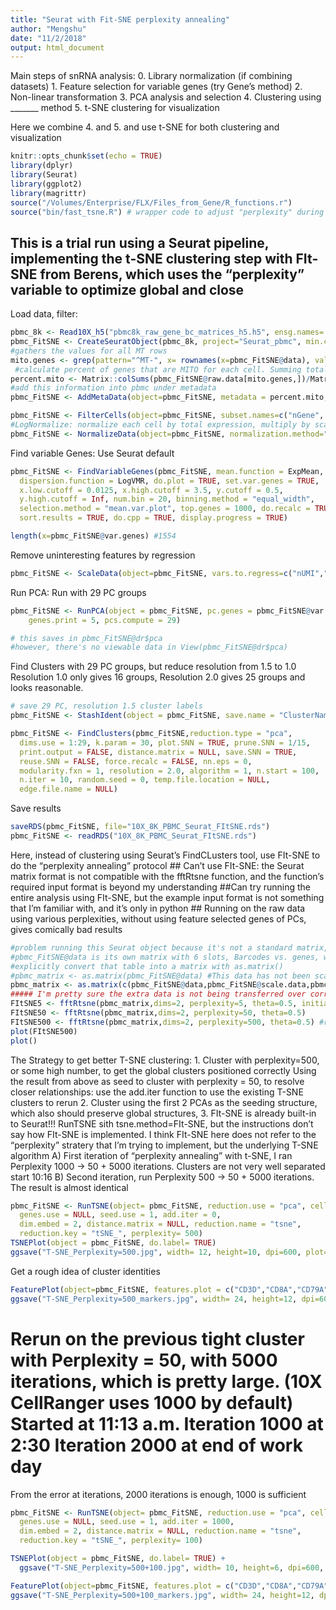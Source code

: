```yaml
---
title: "Seurat with Fit-SNE perplexity annealing"
author: "Mengshu"
date: "11/2/2018"
output: html_document
---
```

Main steps of snRNA analysis:
0. Library normalization (if combining datasets)
1. Feature selection for variable genes (try Gene's method)
2. Non-linear transformation
3. PCA analysis and selection
4. Clustering using _______ method
5. t-SNE clustering for visualization

Here we combine 4. and 5. and use t-SNE for both clustering and visualization
```r
knitr::opts_chunk$set(echo = TRUE)
library(dplyr)
library(Seurat)
library(ggplot2)
library(magrittr)
source("/Volumes/Enterprise/FLX/Files_from_Gene/R_functions.r")
source("bin/fast_tsne.R") # wrapper code to adjust "perplexity" during t-SNE clustering
```

## This is a trial run using a Seurat pipeline, implementing the t-SNE clustering step with FIt-SNE from Berens, which uses the "perplexity" variable to optimize global and close

Load data, filter:
```r
pbmc_8k <- Read10X_h5("pbmc8k_raw_gene_bc_matrices_h5.h5", ensg.names= FALSE)
pbmc_FitSNE <- CreateSeuratObject(pbmc_8k, project="Seurat_pbmc", min.cells=3, min.genes=200, is.expr = 0)
#gathers the values for all MT rows
mito.genes <- grep(pattern="^MT-", x= rownames(x=pbmc_FitSNE@data), value=TRUE)
 #calculate percent of genes that are MITO for each cell. Summing total expression for each cell, sumMITO/sumALL
percent.mito <- Matrix::colSums(pbmc_FitSNE@raw.data[mito.genes,])/Matrix::colSums(pbmc_FitSNE@raw.data)
#add this information into pbmc under metadata
pbmc_FitSNE <- AddMetaData(object=pbmc_FitSNE, metadata = percent.mito, col.name= "percent.mito")

pbmc_FitSNE <- FilterCells(object=pbmc_FitSNE, subset.names=c("nGene", "percent.mito"), low.thresholds =c(500,-Inf), high.thresholds=c(Inf,0.1))
#LogNormalize: normalize each cell by total expression, multiply by scale factor 10000, and log2 transform
pbmc_FitSNE <- NormalizeData(object=pbmc_FitSNE, normalization.method="LogNormalize", scale.factor=10000)
```

Find variable Genes: Use Seurat default

```r
pbmc_FitSNE <- FindVariableGenes(pbmc_FitSNE, mean.function = ExpMean,
  dispersion.function = LogVMR, do.plot = TRUE, set.var.genes = TRUE,
  x.low.cutoff = 0.0125, x.high.cutoff = 3.5, y.cutoff = 0.5,
  y.high.cutoff = Inf, num.bin = 20, binning.method = "equal_width",
  selection.method = "mean.var.plot", top.genes = 1000, do.recalc = TRUE,
  sort.results = TRUE, do.cpp = TRUE, display.progress = TRUE)

length(x=pbmc_FitSNE@var.genes) #1554
```
Remove uninteresting features by regression
```r
pbmc_FitSNE <- ScaleData(object=pbmc_FitSNE, vars.to.regress=c("nUMI","percent.mito"), display.progress = TRUE, assay.type = "RNA", check.for.norm = TRUE)
```

Run PCA: Run with 29 PC groups

```r
pbmc_FitSNE <- RunPCA(object = pbmc_FitSNE, pc.genes = pbmc_FitSNE@var.genes, do.print = TRUE, pcs.print = 1:10, 
    genes.print = 5, pcs.compute = 29)

# this saves in pbmc_FitSNE@dr$pca
#however, there's no viewable data in View(pbmc_FitSNE@dr$pca)
```
Find Clusters with 29 PC groups, but reduce resolution from 1.5 to 1.0 
Resolution 1.0 only gives 16 groups, Resolution 2.0 gives 25 groups and looks reasonable. 

```r
# save 29 PC, resolution 1.5 cluster labels
pbmc_FitSNE <- StashIdent(object = pbmc_FitSNE, save.name = "ClusterNames_29PCresolution1.5")

pbmc_FitSNE <- FindClusters(pbmc_FitSNE,reduction.type = "pca",
  dims.use = 1:29, k.param = 30, plot.SNN = TRUE, prune.SNN = 1/15,
  print.output = FALSE, distance.matrix = NULL, save.SNN = TRUE,
  reuse.SNN = FALSE, force.recalc = FALSE, nn.eps = 0,
  modularity.fxn = 1, resolution = 2.0, algorithm = 1, n.start = 100,
  n.iter = 10, random.seed = 0, temp.file.location = NULL,
  edge.file.name = NULL)
```


Save results
```r
saveRDS(pbmc_FitSNE, file="10X_8K_PBMC_Seurat_FItSNE.rds")
pbmc_FitSNE <- readRDS("10X_8K_PBMC_Seurat_FItSNE.rds")

```


Here, instead of clustering using Seurat's FindCLusters tool, use FIt-SNE to do the "perplexity annealing" protocol
## Can't use FIt-SNE: the Seurat matrix format is not compatible with the fftRtsne function, and the function's required input format is beyond my understanding
##Can try running the entire analysis using FIt-SNE, but the example input format is not something that I'm familiar with, and it's only in python 
## Running on the raw data using various perplexities, without using feature selected genes of PCs, gives comically bad results
```r
#problem running this Seurat object because it's not a standard matrix, because it is a combination of many matrices. 
#pbmc_FitSNE@data is its own matrix with 6 slots, Barcodes vs. genes, with normalized UMI values
#explicitly convert that table into a matrix with as.matrix()
#pbmc_matrix <- as.matrix(pbmc_FitSNE@data) #This data has not been scaled and log2 transformed and should not be used for T-SNE clustering input. It's known to give bad results. 
pbmc_matrix <- as.matrix(c(pbmc_FitSNE@data,pbmc_FitSNE@scale.data,pbmc_FitSNE@var.genes,pbmc_FitSNE@dr$pca))
##### I'm pretty sure the extra data is not being transferred over correctly##########
FItSNE5 <- fftRtsne(pbmc_matrix,dims=2, perplexity=5, theta=0.5, initialization=PCAinit)
FItSNE50 <- fftRtsne(pbmc_matrix,dims=2, perplexity=50, theta=0.5)
FItSNE500 <- fftRtsne(pbmc_matrix,dims=2, perplexity=500, theta=0.5) #running. Takes minutes. 
plot(FItSNE500)
plot()
```

The Strategy to get better T-SNE clustering:
1. Cluster with perplexity=500, or some high number, to get the global clusters positioned correctly
  Using the result from above as seed to cluster with perplexity = 50, to resolve closer relationships: use the add.iter function to use the existing T-SNE clusters to rerun
2. Cluster using the first 2 PCAs as the seeding structure, which also should preserve global structures, 
3. FIt-SNE is already built-in to Seurat!!! RunTSNE sith tsne.method=FIt-SNE, but the instructions don't say how FIt-SNE is implemented. I think FIt-SNE here does not refer to the "perplexity" stratery that I'm trying to implement, but the underlying T-SNE algorithm
A) First iteration of "perplexity annealing" with t-SNE, I ran Perplexity 1000 -> 50 + 5000 iterations. Clusters are not very well separated start 10:16
B) Second iteration, run Perplexity 500 -> 50 + 5000 iterations. The result is almost identical

```r
pbmc_FitSNE <- RunTSNE(object= pbmc_FitSNE, reduction.use = "pca", cells.use = NULL, dims.use = 1:29,
  genes.use = NULL, seed.use = 1, add.iter = 0,
  dim.embed = 2, distance.matrix = NULL, reduction.name = "tsne",
  reduction.key = "tSNE_", perplexity= 500)
TSNEPlot(object = pbmc_FitSNE, do.label= TRUE) 
ggsave("T-SNE_Perplexity=500.jpg", width= 12, height=10, dpi=600, plot= last_plot(), units = "in")
```

Get a rough idea of cluster identities

```r
FeaturePlot(object=pbmc_FitSNE, features.plot = c("CD3D","CD8A","CD79A","GNLY","LYZ","CD14","KLF4","PPBP", "CD4","KLRB1","CD69","CCR7","GZMB","PRF1","MT-CYB"), cols.use=c("grey","blue"), nCol=5, no.legend=FALSE) +
ggsave("T-SNE_Perplexity=500_markers.jpg", width= 24, height=12, dpi=600, plot= last_plot(), units = "in")
```
# Rerun on the previous tight cluster with Perplexity = 50, with 5000 iterations, which is pretty large. (10X CellRanger uses 1000 by default) Started at 11:13 a.m. Iteration 1000 at 2:30 Iteration 2000 at end of work day
From the error at iterations, 2000 iterations is enough, 1000 is sufficient
```r
pbmc_FitSNE <- RunTSNE(object= pbmc_FitSNE, reduction.use = "pca", cells.use = NULL, dims.use = 1:29,
  genes.use = NULL, seed.use = 1, add.iter = 1000,
  dim.embed = 2, distance.matrix = NULL, reduction.name = "tsne",
  reduction.key = "tSNE_", perplexity= 100)

TSNEPlot(object = pbmc_FitSNE, do.label= TRUE) +
  ggsave("T-SNE_Perplexity=500+100.jpg", width= 10, height=6, dpi=600, plot= last_plot(), units = "in")
```

```r
FeaturePlot(object=pbmc_FitSNE, features.plot = c("CD3D","CD8A","CD79A","GNLY","LYZ","CD14","KLF4","PPBP", "CD4","KLRB1","CD69","CCR7","GZMB","PRF1","MT-CYB"), cols.use=c("grey","blue"), nCol=5, no.legend=FALSE) +
ggsave("T-SNE_Perplexity=500+100_markers.jpg", width= 24, height=12, dpi=600, plot= last_plot(), units = "in")
```

